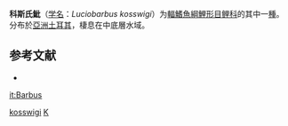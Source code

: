{{Speciesbox
| taxon = Luciobarbus kosswigi
| binomial_authority = [[Karaman|Karaman]], 1971
| status = NE
| status_system = IUCN3.1
| synonyms = *''Barbus plebejus kosswigi''<br /><small>Karaman, 1971</small>
}}

'''科斯氏魮'''（[[学名|学名]]：''Luciobarbus kosswigi''）为[[輻鰭魚綱|輻鰭魚綱]][[鯉形目|鯉形目]][[鲤科|鲤科]]的其中一[[種|種]]。分布於[[亞洲|亞洲]][[土耳其|土耳其]]，棲息在中底層水域。

== 参考文献 ==
*{{FishBase_species|genus=Luciobarbus|species=kosswigi|year=2012|month=1}}

{{鯉形目小作品}}
{{Taxonbar}}
[[Category:Luciobarbus|kosswigi]]
[[Category:1971年描述的鱼类|K]]
[[it:Barbus|it:Barbus]]